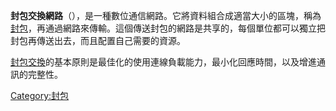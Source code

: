 '''封包交換網路'''（{{lang-en|Packet-switched network}}），是一種數位通信網路。它將資料組合成適當大小的區塊，稱為[[封包|封包]]，再通過網路來傳輸。這個傳送封包的網路是共享的，每個單位都可以獨立把封包再傳送出去，而且配置自己需要的資源。

[[封包交換|封包交換]]的基本原則是最佳化的使用連線負載能力，最小化回應時間，以及增進通訊的完整性。
[[Category:封包|Category:封包]]